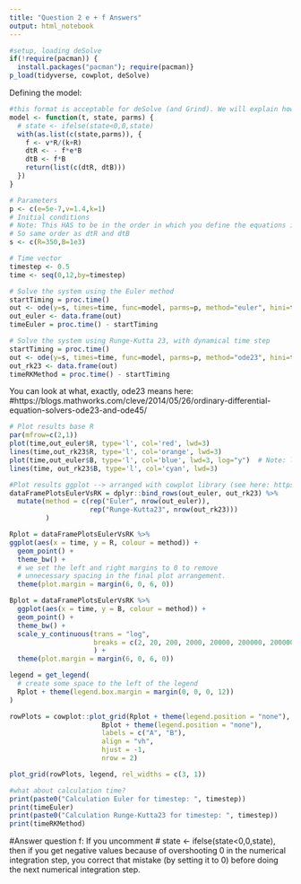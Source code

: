 ```yaml
---
title: "Question 2 e + f Answers"
output: html_notebook
---
```




```r
#setup, loading deSolve
if(!require(pacman)) {
  install.packages("pacman"); require(pacman)}
p_load(tidyverse, cowplot, deSolve)
```

Defining the model:

```r
#this format is acceptable for deSolve (and Grind). We will explain how this model definition works in more detail in the next question
model <- function(t, state, parms) {
  # state <- ifelse(state<0,0,state)
  with(as.list(c(state,parms)), {
    f <- v*R/(k+R)
    dtR <- - f*e*B
    dtB <- f*B
    return(list(c(dtR, dtB)))  
  }) 
} 
```


```r
# Parameters
p <- c(e=5e-7,v=1.4,k=1)
# Initial conditions
# Note: This HAS to be in the order in which you define the equations in the list of functions returned by model.
# So same order as dtR and dtB
s <- c(R=350,B=1e3)

# Time vector
timestep <- 0.5     
time <- seq(0,12,by=timestep)

# Solve the system using the Euler method
startTiming = proc.time()
out <- ode(y=s, times=time, func=model, parms=p, method="euler", hini=timestep)
out_euler <- data.frame(out)
timeEuler = proc.time() - startTiming

# Solve the system using Runge-Kutta 23, with dynamical time step
startTiming = proc.time()
out <- ode(y=s, times=time, func=model, parms=p, method="ode23", hini=timestep)
out_rk23 <- data.frame(out)
timeRKMethod = proc.time() - startTiming


```

You can look at what, exactly, ode23 means here: #https://blogs.mathworks.com/cleve/2014/05/26/ordinary-differential-equation-solvers-ode23-and-ode45/ 

```r
# Plot results base R
par(mfrow=c(2,1))
plot(time,out_euler$R, type='l', col='red', lwd=3)
lines(time,out_rk23$R, type='l', col='orange', lwd=3)
plot(time,out_euler$B, type='l', col='blue', lwd=3, log="y")  # Note: logarithmic y-axis
lines(time, out_rk23$B, type='l', col='cyan', lwd=3)

#Plot results ggplot --> arranged with cowplot library (see here: https://wilkelab.org/cowplot/index.html)
dataFramePlotsEulerVsRK = dplyr::bind_rows(out_euler, out_rk23) %>%
  mutate(method = c(rep("Euler", nrow(out_euler)),
                    rep("Runge-Kutta23", nrow(out_rk23)))
         )

Rplot = dataFramePlotsEulerVsRK %>%
ggplot(aes(x = time, y = R, colour = method)) +
  geom_point() + 
  theme_bw() +
  # we set the left and right margins to 0 to remove 
  # unnecessary spacing in the final plot arrangement.
  theme(plot.margin = margin(6, 0, 6, 0))

Bplot = dataFramePlotsEulerVsRK %>%
  ggplot(aes(x = time, y = B, colour = method)) +
  geom_point() + 
  theme_bw() +
  scale_y_continuous(trans = "log",
                     breaks = c(2, 20, 200, 2000, 20000, 200000, 2000000, 20000000, 200000000, 2000000000)
                     ) +
  theme(plot.margin = margin(6, 0, 6, 0))

legend = get_legend(
  # create some space to the left of the legend
  Rplot + theme(legend.box.margin = margin(0, 0, 0, 12))
)

rowPlots = cowplot::plot_grid(Rplot + theme(legend.position = "none"),
                       Bplot + theme(legend.position = "none"),
                       labels = c("A", "B"),
                       align = "vh",
                       hjust = -1,
                       nrow = 2)

plot_grid(rowPlots, legend, rel_widths = c(3, 1))

#what about calculation time?
print(paste0("Calculation Euler for timestep: ", timestep))
print(timeEuler)
print(paste0("Calculation Runge-Kutta23 for timestep: ", timestep))
print(timeRKMethod)
```



#Answer question f:
If you uncomment # state <- ifelse(state<0,0,state), then if you get negative values because of overshooting 0 in the numerical integration step, you correct that mistake (by setting it to 0) before doing the next numerical integration step.